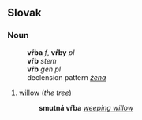 == Slovak ==
=== Noun ===
:'''vŕba''' ''f'', '''vŕby''' ''pl''
:'''vŕb''' ''stem''
:'''vŕb''' ''gen pl''
:declension pattern ''[[Slovak declension pattern žena|žena]]''
# [[willow]] (''the tree'')
#:'''smutná vŕba''' ''[[weeping willow]]''